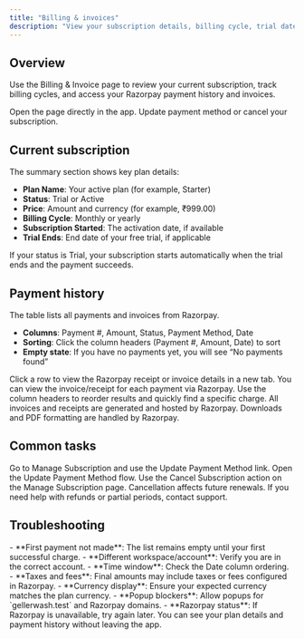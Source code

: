 ```yaml
---
title: "Billing & invoices"
description: "View your subscription details, billing cycle, trial dates, and Razorpay payment history."
---
```


## Overview

Use the Billing & Invoice page to review your current subscription, track billing cycles, and access your Razorpay payment history and invoices.

<CardGroup cols={2}>
<Card title="Go to Billing & Invoice" icon="credit-card" href="https://gellerwash.test/app/billing-invoice">
Open the page directly in the app.
</Card>

<Card title="Manage Subscription" icon="gear" href="https://gellerwash.test/app/manage-subscription">
Update payment method or cancel your subscription.
</Card>
</CardGroup>

## Current subscription

The summary section shows key plan details:

- **Plan Name**: Your active plan (for example, Starter)
- **Status**: Trial or Active
- **Price**: Amount and currency (for example, ₹999.00)
- **Billing Cycle**: Monthly or yearly
- **Subscription Started**: The activation date, if available
- **Trial Ends**: End date of your free trial, if applicable

<Tip>
If your status is Trial, your subscription starts automatically when the trial ends and the payment succeeds.
</Tip>

## Payment history

The table lists all payments and invoices from Razorpay.

- **Columns**: Payment #, Amount, Status, Payment Method, Date
- **Sorting**: Click the column headers (Payment #, Amount, Date) to sort
- **Empty state**: If you have no payments yet, you will see “No payments found”

<Steps>
<Step title="Open your payment details">
Click a row to view the Razorpay receipt or invoice details in a new tab.

<Check>
You can view the invoice/receipt for each payment via Razorpay.
</Check>
</Step>

<Step title="Filter or sort your payments">
Use the column headers to reorder results and quickly find a specific charge.
</Step>
</Steps>

<Note>
All invoices and receipts are generated and hosted by Razorpay. Downloads and PDF formatting are handled by Razorpay.
</Note>

## Common tasks

<Steps>
<Step title="Update your payment method">
Go to Manage Subscription and use the Update Payment Method link.

<Card title="Update payment method" icon="link" href="https://gellerwash.test/app/manage-subscription">
Open the Update Payment Method flow.
</Card>
</Step>

<Step title="Cancel your subscription">
Use the Cancel Subscription action on the Manage Subscription page.

<Warning>
Cancellation affects future renewals. If you need help with refunds or partial periods, contact support.
</Warning>
</Step>
</Steps>

## Troubleshooting

<AccordionGroup>
<Accordion title="I don't see any payments in the table">
- **First payment not made**: The list remains empty until your first successful charge.
- **Different workspace/account**: Verify you are in the correct account.
- **Time window**: Check the Date column ordering.
</Accordion>

<Accordion title="Amounts look incorrect">
- **Taxes and fees**: Final amounts may include taxes or fees configured in Razorpay.
- **Currency display**: Ensure your expected currency matches the plan currency.
</Accordion>

<Accordion title="Invoices fail to open">
- **Popup blockers**: Allow popups for `gellerwash.test` and Razorpay domains.
- **Razorpay status**: If Razorpay is unavailable, try again later.
</Accordion>
</AccordionGroup>

<Check>
You can see your plan details and payment history without leaving the app.
</Check>


